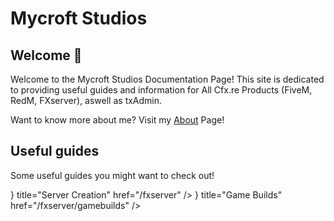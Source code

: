 
# Mycroft Studios
## Welcome 👋

Welcome to the Mycroft Studios Documentation Page! This site is dedicated to providing useful guides and
information for All Cfx.re Products (FiveM, RedM, FXserver), aswell as txAdmin.

Want to know more about me? Visit my [About](./about) Page!

## Useful guides

Some useful guides you might want to check out!

<Cards>
  <Card icon={<DownloadIcon />} title="Server Creation" href="/fxserver" />
  <Card icon={<UpgradeIcon />} title="Game Builds" href="/fxserver/gamebuilds" />
</Cards>